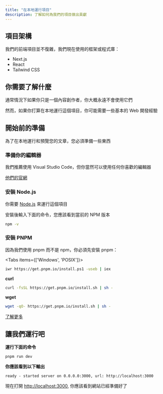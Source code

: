 ```yaml
---
title: "在本地運行項目"
description: 了解如何為我們的項目做出貢獻
---
```



## 項目架構

我們的前端項目並不復雜，我們現在使用的框架或程式庫：

- Next.js
- React
- Tailwind CSS

## 你需要了解什麼

通常情況下如果你只是一個內容創作者，你大概永遠不會使用它們

然而，如果你打算在本地運行這個項目，你可能需要一些基本的 Web 開發經驗

## 開始前的準備

為了在本地運行和預覽您的文章，您必須準備一些東西

<div className="steps-container">

### 準備你的編輯器

我們推薦使用 Visual Studio Code，但你當然可以使用任何你喜歡的編輯器

[他們的官網](https://code.visualstudio.com/)

### 安裝 Node.js

你需要 [Node.js](https://nodejs.org) 來運行這個項目

安裝後輸入下面的命令，您應該看到當前的 NPM 版本

```bash
npm -v
```

### 安裝 PNPM

因為我們使用 pnpm 而不是 npm，你必須先安裝 pnpm：

<Tabs items={['Windows', 'POSIX']}>
  <Tab value="Windows">

```bash
iwr https://get.pnpm.io/install.ps1 -useb | iex
```

  </Tab>
  <Tab value="POSIX">

**curl**

```bash
curl -fsSL https://get.pnpm.io/install.sh | sh -
```

**wget**

```bash
wget -qO- https://get.pnpm.io/install.sh | sh -
```

  </Tab>
</Tabs>

[了解更多](https://pnpm.io/)

</div>

## 讓我們運行吧

**運行下面的命令**

```
pnpm run dev
```

**你應該看到以下輸出**

```
ready - started server on 0.0.0.0:3000, url: http://localhost:3000
```

現在打開 [http://localhost:3000](http://localhost:3000), 你應該看到網站已經準備好了
